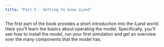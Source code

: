 ```yaml
---
title: "Part I - Getting to know iLand"
---
```


The first part of the book provides a short introduction into the iLand world. Here you'll learn the basics about operating the model. Specifically, you'll see how to install the model, run your first simulation and get an overview over the many components that the model has. 
